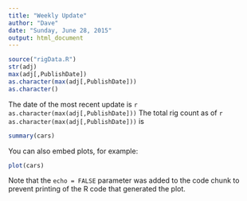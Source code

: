 ```yaml
---
title: "Weekly Update"
author: "Dave"
date: "Sunday, June 28, 2015"
output: html_document
---
```





```r
source("rigData.R")
str(adj)
max(adj[,PublishDate])
as.character(max(adj[,PublishDate]))
as.character()

```

The date of the most recent update is `r as.character(max(adj[,PublishDate]))`
The total rig count as of `r as.character(max(adj[,PublishDate]))` is 

```r
summary(cars)
```

You can also embed plots, for example:

```r
plot(cars)
```

Note that the `echo = FALSE` parameter was added to the code chunk to prevent printing of the R code that generated the plot.
